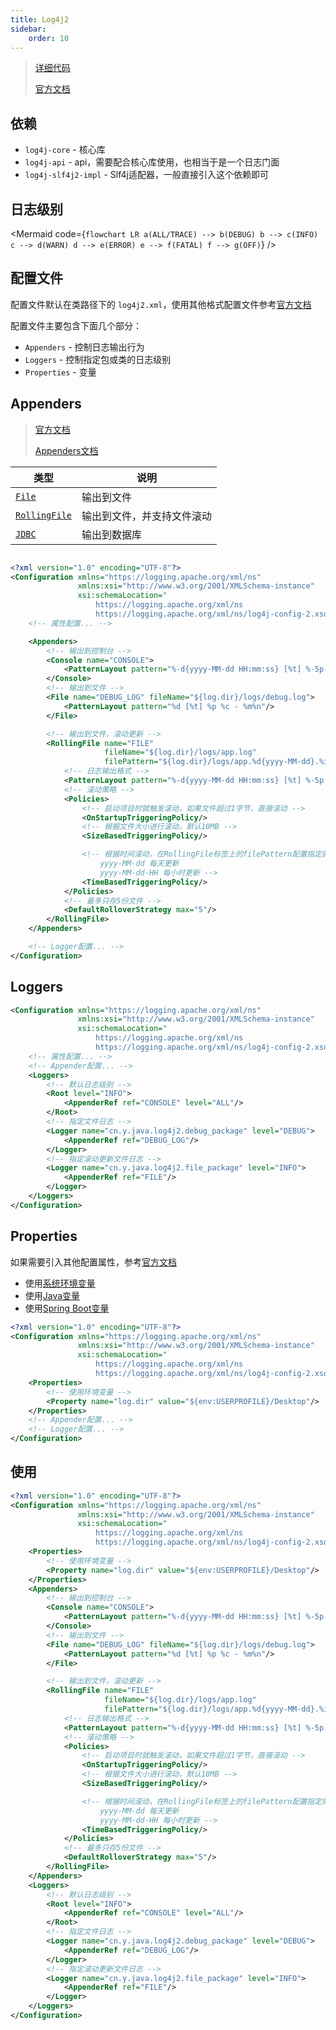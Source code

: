 ```yaml
---
title: Log4j2
sidebar:
    order: 10
---
```



> [详细代码](https://github.com/follow1123/java-framework-examples/tree/main/logger/src/main/java/org/example/log4j2)
>
> [官方文档](https://logging.apache.org/log4j/2.x/manual/getting-started.html)

## 依赖

- `log4j-core` - 核心库
- `log4j-api` - api，需要配合核心库使用，也相当于是一个日志门面
- `log4j-slf4j2-impl` - Slf4j适配器，一般直接引入这个依赖即可

## 日志级别

<Mermaid
    code={`
flowchart LR
a(ALL/TRACE) --> b(DEBUG)
b --> c(INFO)
c --> d(WARN)
d --> e(ERROR)
e --> f(FATAL)
f --> g(OFF)
`}
/>

## 配置文件

配置文件默认在类路径下的 `log4j2.xml`，使用其他格式配置文件参考[官方文档](https://logging.apache.org/log4j/2.x/manual/configuration.html)

配置文件主要包含下面几个部分：

- `Appenders` - 控制日志输出行为
- `Loggers` - 控制指定包或类的日志级别
- `Properties` - 变量

## Appenders

> [官方文档](https://logging.apache.org/log4j/2.x/manual/configuration.html#configuring-appenderrefs)
>
> [Appenders文档](https://logging.apache.org/log4j/2.x/manual/appenders.html)

| 类型                                                                                                  | 说明                       |
| ----------------------------------------------------------------------------------------------------- | -------------------------- |
| <code>[File](https://logging.apache.org/log4j/2.x/manual/appenders/file.html)</code>                  | 输出到文件                 |
| <code>[RollingFile](https://logging.apache.org/log4j/2.x/manual/appenders/rolling-file.html)</code>   | 输出到文件，并支持文件滚动 |
| <code>[JDBC](https://logging.apache.org/log4j/2.x/manual/appenders/database.html#JdbcAppender)</code> | 输出到数据库               |

```xml

<?xml version="1.0" encoding="UTF-8"?>
<Configuration xmlns="https://logging.apache.org/xml/ns"
               xmlns:xsi="http://www.w3.org/2001/XMLSchema-instance"
               xsi:schemaLocation="
                   https://logging.apache.org/xml/ns
                   https://logging.apache.org/xml/ns/log4j-config-2.xsd">
    <!-- 属性配置... -->

    <Appenders>
        <!-- 输出到控制台 -->
        <Console name="CONSOLE">
            <PatternLayout pattern="%-d{yyyy-MM-dd HH:mm:ss} [%t] %-5p %c %M - %m%n"/>
        </Console>
        <!-- 输出到文件 -->
        <File name="DEBUG_LOG" fileName="${log.dir}/logs/debug.log">
            <PatternLayout pattern="%d [%t] %p %c - %m%n"/>
        </File>

        <!-- 输出到文件，滚动更新 -->
        <RollingFile name="FILE"
                     fileName="${log.dir}/logs/app.log"
                     filePattern="${log.dir}/logs/app.%d{yyyy-MM-dd}.%i.log">
            <!-- 日志输出格式 -->
            <PatternLayout pattern="%-d{yyyy-MM-dd HH:mm:ss} [%t] %-5p %c %M - %m%n"/>
            <!-- 滚动策略 -->
            <Policies>
                <!-- 启动项目时就触发滚动，如果文件超过1字节，直接滚动 -->
                <OnStartupTriggeringPolicy/>
                <!-- 根据文件大小进行滚动，默认10MB -->
                <SizeBasedTriggeringPolicy/>

                <!-- 根据时间滚动，在RollingFile标签上的filePattern配置指定的日志格式
                    yyyy-MM-dd 每天更新
                    yyyy-MM-dd-HH 每小时更新 -->
                <TimeBasedTriggeringPolicy/>
            </Policies>
            <!-- 最多只存5份文件 -->
            <DefaultRolloverStrategy max="5"/>
        </RollingFile>
    </Appenders>

    <!-- Logger配置... -->
</Configuration>
```

## Loggers

```xml
<Configuration xmlns="https://logging.apache.org/xml/ns"
               xmlns:xsi="http://www.w3.org/2001/XMLSchema-instance"
               xsi:schemaLocation="
                   https://logging.apache.org/xml/ns
                   https://logging.apache.org/xml/ns/log4j-config-2.xsd">
    <!-- 属性配置... -->
    <!-- Appender配置... -->
    <Loggers>
        <!-- 默认日志级别 -->
        <Root level="INFO">
            <AppenderRef ref="CONSOLE" level="ALL"/>
        </Root>
        <!-- 指定文件日志 -->
        <Logger name="cn.y.java.log4j2.debug_package" level="DEBUG">
            <AppenderRef ref="DEBUG_LOG"/>
        </Logger>
        <!-- 指定滚动更新文件日志 -->
        <Logger name="cn.y.java.log4j2.file_package" level="INFO">
            <AppenderRef ref="FILE"/>
        </Logger>
    </Loggers>
</Configuration>
```

## Properties

如果需要引入其他配置属性，参考[官方文档](https://logging.apache.org/log4j/2.x/manual/lookups.html)

- 使用[系统环境变量](https://logging.apache.org/log4j/2.x/manual/lookups.html#EnvironmentLookup)
- 使用[Java变量](https://logging.apache.org/log4j/2.x/manual/lookups.html#JavaLookup)
- 使用[Spring Boot变量](https://logging.apache.org/log4j/2.x/manual/lookups.html#SpringBootLookup)

```xml
<?xml version="1.0" encoding="UTF-8"?>
<Configuration xmlns="https://logging.apache.org/xml/ns"
               xmlns:xsi="http://www.w3.org/2001/XMLSchema-instance"
               xsi:schemaLocation="
                   https://logging.apache.org/xml/ns
                   https://logging.apache.org/xml/ns/log4j-config-2.xsd">
    <Properties>
        <!-- 使用环境变量 -->
        <Property name="log.dir" value="${env:USERPROFILE}/Desktop"/>
    </Properties>
    <!-- Appender配置... -->
    <!-- Logger配置... -->
</Configuration>
```

## 使用

```xml
<?xml version="1.0" encoding="UTF-8"?>
<Configuration xmlns="https://logging.apache.org/xml/ns"
               xmlns:xsi="http://www.w3.org/2001/XMLSchema-instance"
               xsi:schemaLocation="
                   https://logging.apache.org/xml/ns
                   https://logging.apache.org/xml/ns/log4j-config-2.xsd">
    <Properties>
        <!-- 使用环境变量 -->
        <Property name="log.dir" value="${env:USERPROFILE}/Desktop"/>
    </Properties>
    <Appenders>
        <!-- 输出到控制台 -->
        <Console name="CONSOLE">
            <PatternLayout pattern="%-d{yyyy-MM-dd HH:mm:ss} [%t] %-5p %c %M - %m%n"/>
        </Console>
        <!-- 输出到文件 -->
        <File name="DEBUG_LOG" fileName="${log.dir}/logs/debug.log">
            <PatternLayout pattern="%d [%t] %p %c - %m%n"/>
        </File>

        <!-- 输出到文件，滚动更新 -->
        <RollingFile name="FILE"
                     fileName="${log.dir}/logs/app.log"
                     filePattern="${log.dir}/logs/app.%d{yyyy-MM-dd}.%i.log">
            <!-- 日志输出格式 -->
            <PatternLayout pattern="%-d{yyyy-MM-dd HH:mm:ss} [%t] %-5p %c %M - %m%n"/>
            <!-- 滚动策略 -->
            <Policies>
                <!-- 启动项目时就触发滚动，如果文件超过1字节，直接滚动 -->
                <OnStartupTriggeringPolicy/>
                <!-- 根据文件大小进行滚动，默认10MB -->
                <SizeBasedTriggeringPolicy/>

                <!-- 根据时间滚动，在RollingFile标签上的filePattern配置指定的日志格式
                    yyyy-MM-dd 每天更新
                    yyyy-MM-dd-HH 每小时更新 -->
                <TimeBasedTriggeringPolicy/>
            </Policies>
            <!-- 最多只存5份文件 -->
            <DefaultRolloverStrategy max="5"/>
        </RollingFile>
    </Appenders>
    <Loggers>
        <!-- 默认日志级别 -->
        <Root level="INFO">
            <AppenderRef ref="CONSOLE" level="ALL"/>
        </Root>
        <!-- 指定文件日志 -->
        <Logger name="cn.y.java.log4j2.debug_package" level="DEBUG">
            <AppenderRef ref="DEBUG_LOG"/>
        </Logger>
        <!-- 指定滚动更新文件日志 -->
        <Logger name="cn.y.java.log4j2.file_package" level="INFO">
            <AppenderRef ref="FILE"/>
        </Logger>
    </Loggers>
</Configuration>
```
